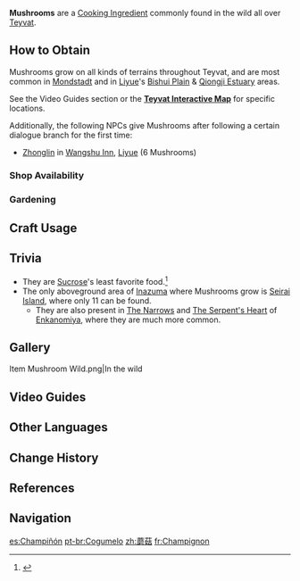 {{About|the cooking ingredient|other types of mushrooms|Mushroom (disambiguation)}}
{{Item Infobox
|id           = 100011
|image        = Item Mushroom.png
|type         = Cooking Ingredients
|invCategory  = Materials
|description  = Hardy common fungi. Can grow anywhere with the right amount of shade and moisture.
|source1      = Found in the wild
|source2      = {{Sold By}}
|source3      = [[Gardening]] with [[A Path of Value: Jade Field|Jade Field]]
}}
'''Mushrooms''' are a [[Cooking Ingredient]] commonly found in the wild all over [[Teyvat]].

==How to Obtain==
Mushrooms grow on all kinds of terrains throughout Teyvat, and are most common in [[Mondstadt]] and in [[Liyue]]'s [[Bishui Plain]] & [[Qiongji Estuary]] areas.

See the Video Guides section or the '''[https://webstatic-sea.mihoyo.com/app/ys-map-sea/index.html#/map/2?shown_types=162 Teyvat Interactive Map]''' for specific locations.

Additionally, the following NPCs give Mushrooms after following a certain dialogue branch for the first time:
*[[Zhonglin]] in [[Wangshu Inn]], [[Liyue]] (6 Mushrooms)

===Shop Availability===
{{Shop Availability}}

===Gardening===
{{Recipe
|type = Jade Field
|time = 2d 22h
|Mushroom Spore = 1
|sort = Mushroom Spore
}}

==Craft Usage==
{{Craft Usage}}

==Trivia==
*They are [[Sucrose]]'s least favorite food.<ref>{{Ref/VO|Sucrose|Least Favorite Food}}</ref>
*The only aboveground area of [[Inazuma]] where Mushrooms grow is [[Seirai Island]], where only 11 can be found.
**They are also present in [[The Narrows]] and [[The Serpent's Heart]] of [[Enkanomiya]], where they are much more common.

==Gallery==
<gallery hideaddbutton="true" captionalign="center">
Item Mushroom Wild.png|In the wild
</gallery>

==Video Guides==
{{EVT
|video1   = https://youtu.be/B7rB-UTP7IA
|caption1 = Farm Guide (Mondstadt)

|video2   = https://youtu.be/7rRaOM90uvo
|caption2 = Farm Guide (Liyue)
}}

==Other Languages==
{{Other Languages|default_hidden = 1
|en      = Mushroom
|zhs     = 蘑菇
|zhs_rm  = Mógū
|zht     = 蘑菇
|zht_rm  = Mógū
|ja      = キノコ
|ja_rm   = Kinoko
|ko      = 버섯
|ko_rm   = 
|es      = Champiñón
|fr      = Champignon
|ru      = Гриб
|th      = Mushroom
|vi      = Nấm Rơm
|de      = Champignon
|id      = Mushroom
|pt      = Cogumelo
}}

==Change History==
{{Change History|1.0}}

==References==
{{Reflist}}

==Navigation==
{{Material Navbox|type=Crafting Materials}}
[[es:Champiñón]]
[[pt-br:Cogumelo]]
[[zh:蘑菇]]
[[fr:Champignon]]